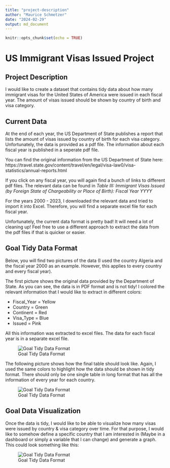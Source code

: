 ```yaml
---
title: "project-description"
author: "Maurice Schmetzer"
date: "2024-02-29"
output: md_document
---
```


```r
knitr::opts_chunk$set(echo = TRUE)
```

# US Immigrant Visas Issued Project

## Project Description

I would like to create a dataset that contains tidy data about how many immigrant visas for the United States of America were issued in each fiscal year. The amount of visas issued should be shown by country of birth and visa category. 

## Current Data

At the end of each year, the US Department of State publishes a report that lists the amount of visas issued by country of birth for each visa category. Unfortunately, the data is provided as a pdf file. The information about each fiscal year is published in a seperate pdf file. 

You can find the original information from the US Department of State here: https://travel.state.gov/content/travel/en/legal/visa-law0/visa-statistics/annual-reports.html

If you click on any fiscal year, you will again find a bunch of links to different pdf files. The relevant data can be found in *Table III: Immigrant Visas Issued (by Foreign State of Chargeability or Place of Birth): Fiscal Year YYYY* 

For the years 2000 - 2023, I downloaded the relevant data and tried to import it into Excel. Therefore, you will find a separate excel file for each fiscal year.

Unfortunately, the current data format is pretty bad! It will need a lot of cleaning up! Feel free to use a different approach to extract the data from the pdf files if that is quicker or easier. 

## Goal Tidy Data Format

Below, you will find two pictures of the data (I used the country Algeria and the fiscal year 2000 as an example. However, this applies to every country and every fiscal year).

The first picture shows the original data provided by the Department of State. As you can see, the data is in PDF format and is not tidy! I colored the relevant information that I would like to extract in different colors:

- Fiscal_Year = Yellow
- Country = Green
- Continent = Red
- Visa_Type = Blue
- Issued = Pink

All this information was extracted to excel files. The data for each fiscal year is in a separate excel file. 

![Goal Tidy Data Format](Original_Data_Format.png)

The following picture shows how the final table should look like. Again, I used the same colors to highlight how the data should be shown in tidy format. There should only be one single table in long format that has all the information of every year for each country.

![Goal Tidy Data Format](Goal_Tidy_Data_Format.png)

## Goal Data Visualization

Once the data is tidy, I would like to be able to visualize how many visas were issued by country & visa category over time. For that purpose, I would like to somehow define a specific country that I am interested in (Maybe in a dashboard or simply a variable that I can change) and generate a graph. This could look something like this:

![Goal Tidy Data Format](German_Historic_Immigrant_Visa.png)
